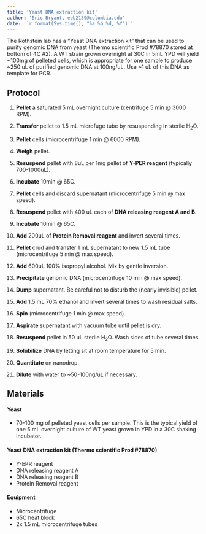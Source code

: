 ```yaml
---
title: 'Yeast DNA extraction kit'
author: 'Eric Bryant, eeb2139@columbia.edu'
date: '`r format(Sys.time(), "%a %b %d, %Y")`'
---
```


The Rothstein lab has a "Yeast DNA extraction kit" that can be used to purify genomic DNA from yeast (Thermo scientific Prod #78870 stored at bottom of 4C #2). A WT strain grown overnight at 30C in 5mL YPD will yield ~100mg of pelleted cells, which is appropriate for one sample to produce ~250 uL of purified genomic DNA at 100ng/uL. Use ~1 uL of this DNA as template for PCR.

## Protocol

1. **Pellet** a saturated 5 mL overnight culture (centrifuge 5 min @ 3000 RPM).

2. **Transfer** pellet to 1.5 mL microfuge tube by resuspending in sterile H~2~O.

3. **Pellet** cells (microcentrifuge 1 min @ 6000 RPM).

4. **Weigh** pellet.

5. **Resuspend** pellet with 8uL per 1mg pellet of **Y-PER reagent** (typically 700-1000uL).

6. **Incubate** 10min @ 65C.

7. **Pellet** cells and discard supernatant (microcentrifuge 5 min @ max speed).

8. **Resuspend** pellet with 400 uL each of **DNA releasing reagent A and B**.

9. **Incubate** 10min @ 65C.

10. **Add** 200uL of **Protein Removal reagent** and invert several times.

11. **Pellet** crud and transfer 1 mL supernatant to new 1.5 mL tube (microcentrifuge 5 min @ max speed).

12. **Add** 600uL 100% isopropyl alcohol. Mix by gentle inversion.

13. **Precipitate** genomic DNA (microcentrifuge 10 min @ max speed).

14. **Dump** supernatant. Be careful not to disturb the (nearly invisible) pellet.

15. **Add** 1.5 mL 70% ethanol and invert several times to wash residual salts.

16. **Spin** (microcentrifuge 1 min @ max speed).

17. **Aspirate** supernatant with vacuum tube until pellet is dry.

18. **Resuspend** pellet in 50 uL sterile H~2~O. Wash sides of tube several times.

19. **Solubilize** DNA by letting sit at room temperature for 5 min.

20. **Quantitate** on nanodrop.

21. **Dilute** with water to ~50-100ng/uL if necessary.

\newpage

## Materials

#### Yeast

- 70-100 mg of pelleted yeast cells per sample. This is the typical yield of one 5 mL overnight culture of WT yeast grown in YPD in a 30C shaking incubator.

#### Yeast DNA extraction kit (Thermo scientific Prod #78870)

- Y-EPR reagent
- DNA releasing reagent A
- DNA releasing reagent B
- Protein Removal reagent

#### Equipment

- Microcentrifuge
- 65C heat block
- 2x 1.5 mL microcentrifuge tubes
